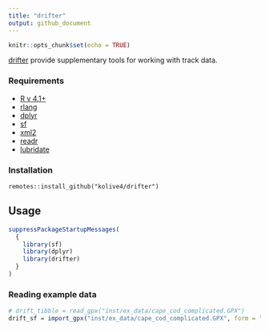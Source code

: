 ```yaml
---
title: "drifter"
output: github_document
---
```


```r
knitr::opts_chunk$set(echo = TRUE)
```

[drifter](https://github.com/kolive4/drifter) provide supplementary tools for working with track data.

### Requirements

-   [R v 4.1+](https://www.r-project.org/)
-   [rlang](https://CRAN.R-project.org/package=rland)
-   [dplyr](https://CRAN.R-project.org/package=dplyr)
-   [sf](https://CRAN.R-project.org/package=sf)
-   [xml2](https://CRAN.R-project.org/package=xml2)
-   [readr](https://CRAN.R-project.org/package=readr)
-   [lubridate](https://CRAN.R-project.org/package=lubridate)

### Installation

```         
remotes::install_github("kolive4/drifter")
```

## Usage

```r
suppressPackageStartupMessages(
  {
    library(sf)
    library(dplyr)
    library(drifter)
  }
)
```

### Reading example data
```r
# drift_tibble = read_gpx("inst/ex_data/cape_cod_complicated.GPX")
drift_sf = import_gpx("inst/ex_data/cape_cod_complicated.GPX", form = "sf")

```


